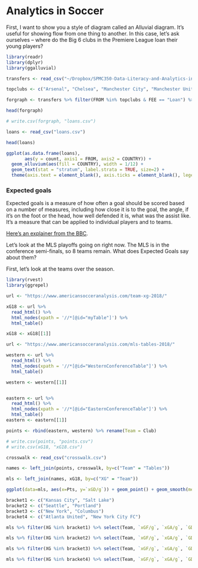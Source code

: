 # Analytics in Soccer

First, I want to show you a style of diagram called an Alluvial diagram. It's useful for showing flow from one thing to another. In this case, let's ask ourselves -- where do the Big 6 clubs in the Premiere League loan their young players? 

```r
library(readr)
library(dplyr)
library(ggalluvial)
```

```r
transfers <- read_csv("~/Dropbox/SPMC350-Data-Literacy-and-Analytics-in-Sports/Data/transfers.csv")
```

```r
topclubs <- c("Arsenal", "Chelsea", "Manchester City", "Manchester United", "Liverpool", "Tottenham Hotspur")
```

```r
forgraph <- transfers %>% filter(FROM %in% topclubs & FEE == "Loan") %>% group_by(FROM, TO) %>% summarise(count=n())
```

```r
head(forgraph)
```


```r
# write.csv(forgraph, "loans.csv")
```

```r
loans <- read_csv("loans.csv")
```
```r
head(loans)
```


```r
ggplot(as.data.frame(loans),
       aes(y = count, axis1 = FROM, axis2 = COUNTRY)) +
  geom_alluvium(aes(fill = COUNTRY), width = 1/12) +
  geom_text(stat = "stratum", label.strata = TRUE, size=2) + 
  theme(axis.text = element_blank(), axis.ticks = element_blank(), legend.position="none")
```

### Expected goals

Expected goals is a measure of how often a goal should be scored based on a number of measures, including how close it is to the goal, the angle, if it's on the foot or the head, how well defended it is, what was the assist like. It's a measure that can be applied to individual players and to teams. 

[Here's an explainer from the BBC](https://www.bbc.com/sport/football/40699431). 

Let's look at the MLS playoffs going on right now. The MLS is in the conference semi-finals, so 8 teams remain. What does Expected Goals say about them? 

First, let's look at the teams over the season. 

```r
library(rvest)
library(ggrepel)
```

```r
url <- "https://www.americansocceranalysis.com/team-xg-2018/"

xG18 <- url %>%
  read_html() %>%
  html_nodes(xpath = '//*[@id="myTable"]') %>% 
  html_table()

xG18 <- xG18[[1]]

```

```r
url <- "https://www.americansocceranalysis.com/mls-tables-2018/"

western <- url %>%
  read_html() %>%
  html_nodes(xpath = '//*[@id="WesternConferenceTable"]') %>% 
  html_table()

western <- western[[1]]


eastern <- url %>%
  read_html() %>%
  html_nodes(xpath = '//*[@id="EasternConferenceTable"]') %>% 
  html_table()
eastern <- eastern[[1]]

points <- rbind(eastern, western) %>% rename(Team = Club)
```

```r
# write.csv(points, "points.csv")
# write.csv(xG18, "xG18.csv")
```

```r
crosswalk <- read_csv("crosswalk.csv")
```

```r
names <- left_join(points, crosswalk, by=c("Team" = "Tables")) 

mls <- left_join(names, xG18, by=c("XG" = "Team"))
```

```r
ggplot(data=mls, aes(x=Pts, y=`xGD/g`)) + geom_point() + geom_smooth(method = lm, se=FALSE) + geom_text_repel(data=mls, aes(x=Pts, y=`xGD/g`, label=XG)) 
```

```r
bracket1 <- c("Kansas City", "Salt Lake")
bracket2 <- c("Seattle", "Portland")
bracket3 <- c("New York", "Columbus")
bracket4 <- c("Atlanta United", "New York City FC")
```

```r
mls %>% filter(XG %in% bracket1) %>% select(Team, `xGF/g`, `xGA/g`, `GD-xGD`)

mls %>% filter(XG %in% bracket2) %>% select(Team, `xGF/g`, `xGA/g`, `GD-xGD`)

mls %>% filter(XG %in% bracket3) %>% select(Team, `xGF/g`, `xGA/g`, `GD-xGD`)

mls %>% filter(XG %in% bracket4) %>% select(Team, `xGF/g`, `xGA/g`, `GD-xGD`)

```

